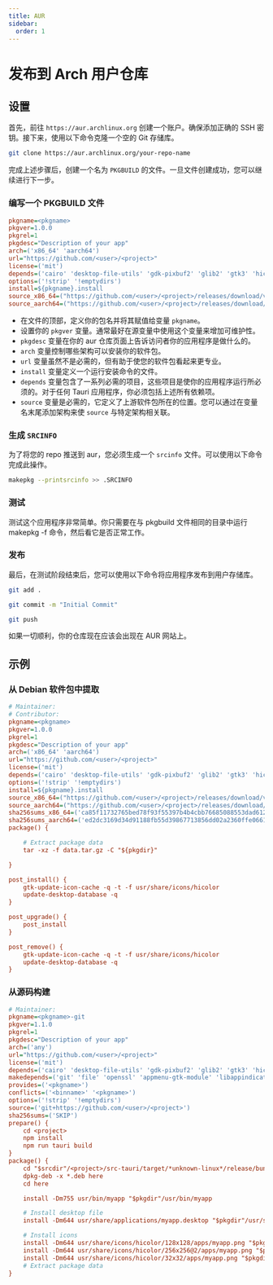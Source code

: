 ```yaml
---
title: AUR
sidebar:
  order: 1
---
```


# 发布到 Arch 用户仓库

## 设置

首先，前往 `https://aur.archlinux.org` 创建一个账户。确保添加正确的 SSH 密钥。接下来，使用以下命令克隆一个空的 Git 存储库。

```sh
git clone https://aur.archlinux.org/your-repo-name
```

完成上述步骤后，创建一个名为 `PKGBUILD` 的文件。一旦文件创建成功，您可以继续进行下一步。

### 编写一个 PKGBUILD 文件

```ini title="PKGBUILD"
pkgname=<pkgname>
pkgver=1.0.0
pkgrel=1
pkgdesc="Description of your app"
arch=('x86_64' 'aarch64')
url="https://github.com/<user>/<project>"
license=('mit')
depends=('cairo' 'desktop-file-utils' 'gdk-pixbuf2' 'glib2' 'gtk3' 'hicolor-icon-theme' 'libsoup' 'pango' 'webkit2gtk')
options=('!strip' '!emptydirs')
install=${pkgname}.install
source_x86_64=("https://github.com/<user>/<project>/releases/download/v$pkgver/appname_"$pkgver"_amd64.deb")
source_aarch64=("https://github.com/<user>/<project>/releases/download/v$pkgver/appname_"$pkgver"_arm64.deb")
```

- 在文件的顶部，定义你的包名并将其赋值给变量 `pkgname`。
- 设置你的 `pkgver` 变量。通常最好在源变量中使用这个变量来增加可维护性。
- `pkgdesc` 变量在你的 aur 仓库页面上告诉访问者你的应用程序是做什么的。
- `arch` 变量控制哪些架构可以安装你的软件包。
- `url` 变量虽然不是必需的，但有助于使您的软件包看起来更专业。
- `install` 变量定义一个运行安装命令的文件。
- `depends` 变量包含了一系列必需的项目，这些项目是使你的应用程序运行所必须的。对于任何 Tauri 应用程序，你必须包括上述所有依赖项。
- `source` 变量是必需的，它定义了上游软件包所在的位置。您可以通过在变量名末尾添加架构来使 `source` 与特定架构相关联。

### 生成 `SRCINFO`

为了将您的 repo 推送到 aur，您必须生成一个 `srcinfo` 文件。可以使用以下命令完成此操作。

```sh
makepkg --printsrcinfo >> .SRCINFO
```

### 测试

测试这个应用程序非常简单。你只需要在与 pkgbuild 文件相同的目录中运行 makepkg -f 命令，然后看它是否正常工作。

### 发布

最后，在测试阶段结束后，您可以使用以下命令将应用程序发布到用户存储库。

```sh
git add .

git commit -m "Initial Commit"

git push
```

如果一切顺利，你的仓库现在应该会出现在 AUR 网站上。

## 示例

### 从 Debian 软件包中提取

```ini title="PKGBUILD"
# Maintainer:
# Contributor:
pkgname=<pkgname>
pkgver=1.0.0
pkgrel=1
pkgdesc="Description of your app"
arch=('x86_64' 'aarch64')
url="https://github.com/<user>/<project>"
license=('mit')
depends=('cairo' 'desktop-file-utils' 'gdk-pixbuf2' 'glib2' 'gtk3' 'hicolor-icon-theme' 'libsoup' 'pango' 'webkit2gtk')
options=('!strip' '!emptydirs')
install=${pkgname}.install
source_x86_64=("https://github.com/<user>/<project>/releases/download/v$pkgver/appname_"$pkgver"_amd64.deb")
source_aarch64=("https://github.com/<user>/<project>/releases/download/v$pkgver/appname_"$pkgver"_arm64.deb")
sha256sums_x86_64=('ca85f11732765bed78f93f55397b4b4cbb76685088553dad612c5062e3ec651f')
sha256sums_aarch64=('ed2dc3169d34d91188fb55d39867713856dd02a2360ffe0661cb2e19bd701c3c')
package() {

	# Extract package data
	tar -xz -f data.tar.gz -C "${pkgdir}"

}
```

```ini title="my-tauri-app.install"
post_install() {
	gtk-update-icon-cache -q -t -f usr/share/icons/hicolor
	update-desktop-database -q
}

post_upgrade() {
	post_install
}

post_remove() {
	gtk-update-icon-cache -q -t -f usr/share/icons/hicolor
	update-desktop-database -q
}

```

### 从源码构建

```ini title="PKGBUILD"
# Maintainer:
pkgname=<pkgname>-git
pkgver=1.1.0
pkgrel=1
pkgdesc="Description of your app"
arch=('any')
url="https://github.com/<user>/<project>"
license=('mit')
depends=('cairo' 'desktop-file-utils' 'gdk-pixbuf2' 'glib2' 'gtk3' 'hicolor-icon-theme' 'libsoup' 'pango' 'webkit2gtk')
makedepends=('git' 'file' 'openssl' 'appmenu-gtk-module' 'libappindicator-gtk3' 'librsvg' 'base-devel' 'curl' 'wget' 'rustup' 'npm' 'nodejs' 'dpkg')
provides=('<pkgname>')
conflicts=('<binname>' '<pkgname>')
options=('!strip' '!emptydirs')
source=('git+https://github.com/<user>/<project>')
sha256sums=('SKIP')
prepare() {
	cd <project>
	npm install
	npm run tauri build
}
package() {
	cd "$srcdir"/<project>/src-tauri/target/*unknown-linux*/release/bundle/deb
	dpkg-deb -x *.deb here
	cd here

	install -Dm755 usr/bin/myapp "$pkgdir"/usr/bin/myapp

    # Install desktop file
    install -Dm644 usr/share/applications/myapp.desktop "$pkgdir"/usr/share/applications/myapp.desktop

    # Install icons
    install -Dm644 usr/share/icons/hicolor/128x128/apps/myapp.png "$pkgdir"/usr/share/icons/hicolor/128x128/apps/myapp.png
    install -Dm644 usr/share/icons/hicolor/256x256@2/apps/myapp.png "$pkgdir"/usr/share/icons/hicolor/256x256@2/apps/myapp.png
    install -Dm644 usr/share/icons/hicolor/32x32/apps/myapp.png "$pkgdir"/usr/share/icons/hicolor/32x32/apps/myapp.png
	# Extract package data
}
```

[`async_runtime::spawn`]: https://docs.rs/tauri/2.0.0/tauri/async_runtime/fn.spawn.html
[`serde::serialize`]: https://docs.serde.rs/serde/trait.Serialize.html
[`serde::deserialize`]: https://docs.serde.rs/serde/trait.Deserialize.html
[`thiserror`]: https://github.com/dtolnay/thiserror
[`result`]: https://doc.rust-lang.org/std/result/index.html
